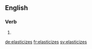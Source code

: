 ==English==

===Verb===
{{head|en}}

# {{en-third-person singular of|elasticize}}

[[de:elasticizes]]
[[fr:elasticizes]]
[[sv:elasticizes]]